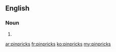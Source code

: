 ==English==

===Noun===
{{head|en}}

# {{plural of|pinprick}}

[[ar:pinpricks]]
[[fr:pinpricks]]
[[ko:pinpricks]]
[[my:pinpricks]]